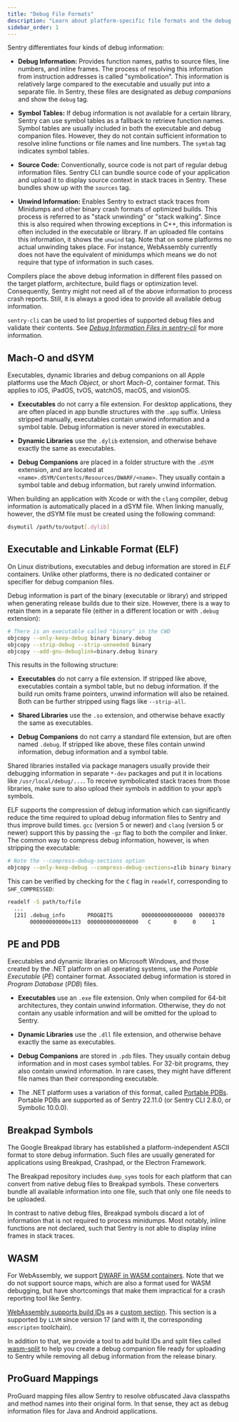 ```yaml
---
title: "Debug File Formats"
description: "Learn about platform-specific file formats and the debug information they contain."
sidebar_order: 1
---
```


Sentry differentiates four kinds of debug information:

- **Debug Information:** Provides function names, paths to source files, line
  numbers, and inline frames. The process of resolving this information from
  instruction addresses is called "symbolication". This information is
  relatively large compared to the executable and usually put into a separate
  file. In Sentry, these files are designated as _debug companions_ and show the
  `debug` tag.

- **Symbol Tables:** If debug information is not available for a certain
  library, Sentry can use symbol tables as a fallback to retrieve function
  names. Symbol tables are usually included in both the executable and debug
  companion files. However, they do not contain sufficient information to
  resolve inline functions or file names and line numbers. The `symtab` tag
  indicates symbol tables.

- **Source Code:** Conventionally, source code is not part of regular debug
  information files. Sentry CLI can bundle source code of your application and
  upload it to display source context in stack traces in Sentry. These bundles
  show up with the `sources` tag.

- **Unwind Information:** Enables Sentry to extract stack traces from Minidumps
  and other binary crash formats of optimized builds. This process is referred
  to as "stack unwinding" or "stack walking". Since this is also required when
  throwing exceptions in C++, this information is often included in the
  executable or library. If an uploaded file contains this information, it shows
  the `unwind` tag. Note that on some platforms no actual unwinding takes place.
  For instance, WebAssembly currently does not have the equivalent of minidumps
  which means we do not require that type of information in such cases.

Compilers place the above debug information in different files passed on the
target platform, architecture, build flags or optimization level. Consequently,
Sentry might not need all of the above information to process crash reports.
Still, it is always a good idea to provide all available debug information.

`sentry-cli` can be used to list properties of supported debug files and
validate their contents. See [_Debug Information Files in sentry-cli_](/cli/dif/) for more information.

## Mach-O and dSYM

Executables, dynamic libraries and debug companions on all Apple platforms use
the _Mach Object_, or short _Mach-O_, container format. This applies to iOS,
iPadOS, tvOS, watchOS, macOS, and visionOS.

- **Executables** do not carry a file extension. For desktop applications, they
  are often placed in app bundle structures with the `.app` suffix. Unless
  stripped manually, executables contain unwind information and a symbol table.
  Debug information is never stored in executables.

- **Dynamic Libraries** use the `.dylib` extension, and otherwise behave exactly
  the same as executables.

- **Debug Companions** are placed in a folder structure with the `.dSYM`
  extension, and are located at `<name>.dSYM/Contents/Resources/DWARF/<name>`.
  They usually contain a symbol table and debug information, but rarely unwind
  information.

When building an application with Xcode or with the `clang` compiler, debug
information is automatically placed in a dSYM file. When linking manually,
however, the dSYM file must be created using the following command:

```bash
dsymutil /path/to/output[.dylib]
```

## Executable and Linkable Format (ELF)

On Linux distributions, executables and debug information are stored in _ELF_
containers. Unlike other platforms, there is no dedicated container or specifier
for debug companion files.

Debug information is part of the binary (executable or library) and stripped
when generating release builds due to their size. However, there is a way to
retain them in a separate file (either in a different location or with `.debug`
extension):

```bash
# There is an executable called "binary" in the CWD
objcopy --only-keep-debug binary binary.debug
objcopy --strip-debug --strip-unneeded binary
objcopy --add-gnu-debuglink=binary.debug binary
```

This results in the following structure:

- **Executables** do not carry a file extension. If stripped like above,
  executables contain a symbol table, but no debug information. If the build
  run omits frame pointers, unwind information will also be retained. Both can
  be further stripped using flags like `--strip-all`.

- **Shared Libraries** use the `.so` extension, and otherwise behave exactly
  the same as executables.

- **Debug Companions** do not carry a standard file extension, but are often
  named `.debug`. If stripped like above, these files contain unwind
  information, debug information and a symbol table.

Shared libraries installed via package managers usually provide their debugging
information in separate `*-dev` packages and put it in locations like
`/usr/local/debug/...`. To receive symbolicated stack traces from those
libraries, make sure to also upload their symbols in addition to your app’s
symbols.

ELF supports the compression of debug information which can significantly reduce
the time required to upload debug information files to Sentry and thus improve
build times. `gcc` (version 5 or newer) and `clang` (version 5 or newer) support
this by passing the `-gz` flag to both the compiler and linker. The common way
to compress debug information, however, is when stripping the executable:

```bash
# Note the --compress-debug-sections option
objcopy --only-keep-debug --compress-debug-sections=zlib binary binary.debug
```

This can be verified by checking for the `C` flag in `readelf`, corresponding to
`SHF_COMPRESSED`:

```bash
readelf -S path/to/file
  ...
  [21] .debug_info       PROGBITS         0000000000000000  00000370
       000000000000e133  0000000000000000   C       0     0     1
```

## PE and PDB

Executables and dynamic libraries on Microsoft Windows, and those created by the
.NET platform on all operating systems, use the _Portable Executable_ (_PE_)
container format. Associated debug information is stored in _Program Database_
(_PDB_) files.

- **Executables** use an `.exe` file extension. Only when compiled for 64-bit
  architectures, they contain unwind information. Otherwise, they do not contain
  any usable information and will be omitted for the upload to Sentry.

- **Dynamic Libraries** use the `.dll` file extension, and otherwise behave
  exactly the same as executables.

- **Debug Companions** are stored in `.pdb` files. They usually contain debug
  information and in most cases symbol tables. For 32-bit programs, they also
  contain unwind information. In rare cases, they might have different file
  names than their corresponding executable.

- The .NET platform uses a variation of this format, called [Portable PDBs](https://github.com/dotnet/core/blob/main/Documentation/diagnostics/portable_pdb.md).
  Portable PDBs are supported as of Sentry 22.11.0 (or Sentry CLI 2.8.0, or Symbolic 10.0.0).

## Breakpad Symbols

The Google Breakpad library has established a platform-independent ASCII format
to store debug information. Such files are usually generated for applications
using Breakpad, Crashpad, or the Electron Framework.

The Breakpad repository includes `dump_syms` tools for each platform that can
convert from native debug files to Breakpad symbols. These converters bundle all
available information into one file, such that only one file needs to be
uploaded.

In contrast to native debug files, Breakpad symbols discard a lot of information
that is not required to process minidumps. Most notably, inline functions are
not declared, such that Sentry is not able to display inline frames in stack
traces.

## WASM

For WebAssembly, we support [DWARF in WASM containers](https://yurydelendik.github.io/webassembly-dwarf/).
Note that we do not support source maps, which are also a format used for WASM
debugging, but have shortcomings that make them impractical for a crash reporting
tool like Sentry.

[WebAssembly supports build IDs](https://github.com/WebAssembly/tool-conventions/blob/main/BuildId.md) as a
[custom section](https://webassembly.github.io/spec/core/binary/modules.html#custom-section). This section
is a supported by `LLVM` since version 17 (and with it, the corresponding `emscripten` toolchain).

In addition to that, we provide a tool to add build IDs and split files called [wasm-split](https://github.com/getsentry/symbolicator/blob/master/crates/wasm-split)
to help you create a debug companion file ready for uploading to Sentry
while removing all debug information from the release binary.

## ProGuard Mappings

ProGuard mapping files allow Sentry to resolve obfuscated Java classpaths and
method names into their original form. In that sense, they act as debug
information files for Java and Android applications.
